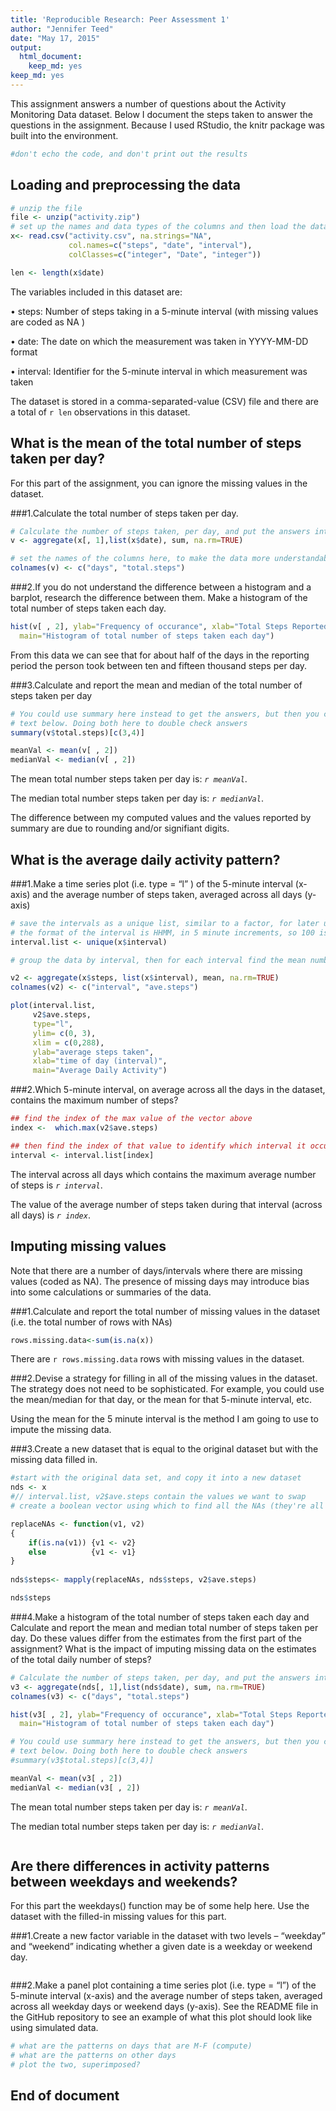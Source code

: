 ```yaml
---
title: 'Reproducible Research: Peer Assessment 1'
author: "Jennifer Teed"
date: "May 17, 2015"
output:
  html_document:
    keep_md: yes
keep_md: yes
---
```


This assignment answers a number of questions about the Activity Monitoring Data dataset. 
Below I document the steps taken to answer the questions in the assignment.
Because I used RStudio, the knitr package was built into the environment.

```r
#don't echo the code, and don't print out the results

```

## Loading and preprocessing the data


```r

# unzip the file
file <- unzip("activity.zip")
# set up the names and data types of the columns and then load the data
x<- read.csv("activity.csv", na.strings="NA", 
             col.names=c("steps", "date", "interval"), 
             colClasses=c("integer", "Date", "integer"))

len <- length(x$date)

```

The variables included in this dataset are:

  • steps: Number of steps taking in a 5-minute interval (with missing values are coded as NA )


  • date: The date on which the measurement was taken in YYYY-MM-DD format


  • interval: Identifier for the 5-minute interval in which measurement was taken

The dataset is stored in a comma-separated-value (CSV) file and there are a total of `r len` observations in this dataset.

## What is the mean of the total number of steps taken per day?

For this part of the assignment, you can ignore the missing values in the dataset.

###1.Calculate the total number of steps taken per day.

```r

# Calculate the number of steps taken, per day, and put the answers into a vector.
v <- aggregate(x[, 1],list(x$date), sum, na.rm=TRUE)

# set the names of the columns here, to make the data more understandable
colnames(v) <- c("days", "total.steps")

```

###2.If you do not understand the difference between a histogram and a barplot, research the difference between them. Make a histogram of the total number of steps taken each day.

```r

hist(v[ , 2], ylab="Frequency of occurance", xlab="Total Steps Reported in the Day", 
  main="Histogram of total number of steps taken each day")

```
From this data we can see that for about half of the days in the reporting period the person took between ten and fifteen thousand steps per day.


###3.Calculate and report the mean and median of the total number of steps taken per day

```r

# You could use summary here instead to get the answers, but then you can't plug the answers back into the 
# text below. Doing both here to double check answers
summary(v$total.steps)[c(3,4)]

meanVal <- mean(v[ , 2])
medianVal <- median(v[ , 2])

```

The mean total number steps taken per day is:  *`r meanVal`*.

The median total number steps taken per day is:  *`r medianVal`*.

The difference between my computed values and the values reported by summary are due to rounding and/or signifiant digits.


## What is the average daily activity pattern?

###1.Make a time series plot (i.e.  type = "l" ) of the 5-minute interval (x-axis) and the average number of steps taken, averaged across all days (y-axis)

```r
# save the intervals as a unique list, similar to a factor, for later use
# the format of the interval is HHMM, in 5 minute increments, so 100 is 1 hour, 0 minutes
interval.list <- unique(x$interval)

# group the data by interval, then for each interval find the mean number of steps, and plot the results. 

v2 <- aggregate(x$steps, list(x$interval), mean, na.rm=TRUE)
colnames(v2) <- c("interval", "ave.steps")

plot(interval.list,
     v2$ave.steps,
     type="l", 
     ylim= c(0, 3), 
     xlim = c(0,288), 
     ylab="average steps taken", 
     xlab="time of day (interval)",      
     main="Average Daily Activity")

```

###2.Which 5-minute interval, on average across all the days in the dataset, contains the maximum number of steps?

```r

## find the index of the max value of the vector above
index <-  which.max(v2$ave.steps)

## then find the index of that value to identify which interval it occurs in
interval <- interval.list[index]

```


The interval across all days which contains the maximum average number of steps is *`r interval`*.

The value of the average number of steps taken during that interval (across all days) is *`r index`*.


## Imputing missing values

Note that there are a number of days/intervals where there are missing values (coded as NA). The presence of missing days may introduce bias into some calculations or summaries of the data.

###1.Calculate and report the total number of missing values in the dataset (i.e. the total number of rows with NAs)
```r

rows.missing.data<-sum(is.na(x))

```
There are `r rows.missing.data` rows with missing values in the dataset.

###2.Devise a strategy for filling in all of the missing values in the dataset. The strategy does not need to be sophisticated. For example, you could use the mean/median for that day, or the mean for that 5-minute interval, etc.

Using the mean for the 5 minute interval is the method I am going to use to impute the missing data.


###3.Create a new dataset that is equal to the original dataset but with the missing data filled in.
```r
#start with the original data set, and copy it into a new dataset
nds <- x
#// interval.list, v2$ave.steps contain the values we want to swap
# create a boolean vector using which to find all the NAs (they're all in steps)

replaceNAs <- function(v1, v2)
{ 
    if(is.na(v1)) {v1 <- v2}
    else          {v1 <- v1}
}
  
nds$steps<- mapply(replaceNAs, nds$steps, v2$ave.steps) 

nds$steps

```

###4.Make a histogram of the total number of steps taken each day and Calculate and report the mean and median total number of steps taken per day. Do these values differ from the estimates from the first part of the assignment? What is the impact of imputing missing data on the estimates of the total daily number of steps?

```r
# Calculate the number of steps taken, per day, and put the answers into a vector.
v3 <- aggregate(nds[, 1],list(nds$date), sum, na.rm=TRUE)
colnames(v3) <- c("days", "total.steps")

hist(v3[ , 2], ylab="Frequency of occurance", xlab="Total Steps Reported in the Day", 
  main="Histogram of total number of steps taken each day")

# You could use summary here instead to get the answers, but then you can't plug the answers back into the 
# text below. Doing both here to double check answers
#summary(v3$total.steps)[c(3,4)]

meanVal <- mean(v3[ , 2])
medianVal <- median(v3[ , 2])

```

The mean total number steps taken per day is:  *`r meanVal`*.

The median total number steps taken per day is:  *`r medianVal`*.


```r

```

## Are there differences in activity patterns between weekdays and weekends?
For this part the weekdays() function may be of some help here. Use the dataset with the filled-in missing values for this part.

###1.Create a new factor variable in the dataset with two levels – “weekday” and “weekend” indicating whether a given date is a weekday or weekend day.
```r


```

###2.Make a panel plot containing a time series plot (i.e. type = "l") of the 5-minute interval (x-axis) and the average number of steps taken, averaged across all weekday days or weekend days (y-axis). See the README file in the GitHub repository to see an example of what this plot should look like using simulated data.

```r
# what are the patterns on days that are M-F (compute)
# what are the patterns on other days
# plot the two, superimposed?
```


## End of document